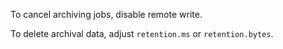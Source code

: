 To cancel archiving jobs, disable remote write. 

To delete archival data, adjust `retention.ms` or `retention.bytes`.